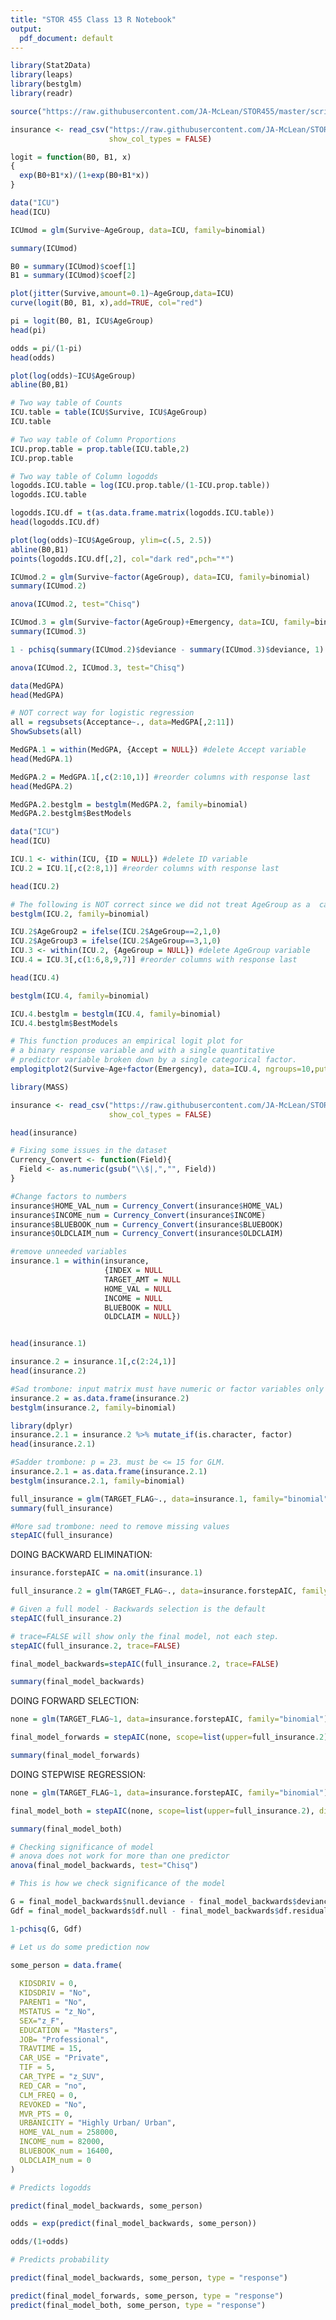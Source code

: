 ```yaml
---
title: "STOR 455 Class 13 R Notebook"
output:
  pdf_document: default
---
```


```r
library(Stat2Data)
library(leaps)
library(bestglm)
library(readr)

source("https://raw.githubusercontent.com/JA-McLean/STOR455/master/scripts/ShowSubsets.R")

insurance <- read_csv("https://raw.githubusercontent.com/JA-McLean/STOR455/master/data/insurance.csv",
                      show_col_types = FALSE)

logit = function(B0, B1, x)
{
  exp(B0+B1*x)/(1+exp(B0+B1*x))
}
```

```r
data("ICU")
head(ICU)
```

```r
ICUmod = glm(Survive~AgeGroup, data=ICU, family=binomial)

summary(ICUmod)

B0 = summary(ICUmod)$coef[1]
B1 = summary(ICUmod)$coef[2]

plot(jitter(Survive,amount=0.1)~AgeGroup,data=ICU)
curve(logit(B0, B1, x),add=TRUE, col="red")
```

```r
pi = logit(B0, B1, ICU$AgeGroup)
head(pi)

odds = pi/(1-pi)
head(odds)

plot(log(odds)~ICU$AgeGroup)
abline(B0,B1)
```

```r
# Two way table of Counts
ICU.table = table(ICU$Survive, ICU$AgeGroup)
ICU.table

# Two way table of Column Proportions
ICU.prop.table = prop.table(ICU.table,2)
ICU.prop.table

# Two way table of Column logodds
logodds.ICU.table = log(ICU.prop.table/(1-ICU.prop.table))
logodds.ICU.table
```

```r
logodds.ICU.df = t(as.data.frame.matrix(logodds.ICU.table))
head(logodds.ICU.df)
```

```r
plot(log(odds)~ICU$AgeGroup, ylim=c(.5, 2.5))
abline(B0,B1)
points(logodds.ICU.df[,2], col="dark red",pch="*")
```


```r
ICUmod.2 = glm(Survive~factor(AgeGroup), data=ICU, family=binomial)
summary(ICUmod.2)
```
 
```r
anova(ICUmod.2, test="Chisq")
```


```r
ICUmod.3 = glm(Survive~factor(AgeGroup)+Emergency, data=ICU, family=binomial)
summary(ICUmod.3)
```

```r
1 - pchisq(summary(ICUmod.2)$deviance - summary(ICUmod.3)$deviance, 1)
```

```r
anova(ICUmod.2, ICUmod.3, test="Chisq")
```
 

```r
data(MedGPA)
head(MedGPA)
```

```r
# NOT correct way for logistic regression
all = regsubsets(Acceptance~., data=MedGPA[,2:11])
ShowSubsets(all)
```

```r
MedGPA.1 = within(MedGPA, {Accept = NULL}) #delete Accept variable
head(MedGPA.1)

MedGPA.2 = MedGPA.1[,c(2:10,1)] #reorder columns with response last
head(MedGPA.2)
```

```r
MedGPA.2.bestglm = bestglm(MedGPA.2, family=binomial)
MedGPA.2.bestglm$BestModels
```


```r
data("ICU")
head(ICU)
```

```r

ICU.1 <- within(ICU, {ID = NULL}) #delete ID variable
ICU.2 = ICU.1[,c(2:8,1)] #reorder columns with response last

head(ICU.2)

# The following is NOT correct since we did not treat AgeGroup as a  categorical variable
bestglm(ICU.2, family=binomial)

```

```r
ICU.2$AgeGroup2 = ifelse(ICU.2$AgeGroup==2,1,0)
ICU.2$AgeGroup3 = ifelse(ICU.2$AgeGroup==3,1,0)
ICU.3 <- within(ICU.2, {AgeGroup = NULL}) #delete AgeGroup variable
ICU.4 = ICU.3[,c(1:6,8,9,7)] #reorder columns with response last

head(ICU.4)

bestglm(ICU.4, family=binomial)

ICU.4.bestglm = bestglm(ICU.4, family=binomial)
ICU.4.bestglm$BestModels
```

```r
# This function produces an empirical logit plot for 
# a binary response variable and with a single quantitative 
# predictor variable broken down by a single categorical factor.
emplogitplot2(Survive~Age+factor(Emergency), data=ICU.4, ngroups=10,putlegend="bottomleft")
```

```r
library(MASS)

insurance <- read_csv("https://raw.githubusercontent.com/JA-McLean/STOR455/master/data/insurance.csv",
                      show_col_types = FALSE)
```

```r
head(insurance)
```

```r
# Fixing some issues in the dataset
Currency_Convert <- function(Field){
  Field <- as.numeric(gsub("\\$|,","", Field))
}

#Change factors to numbers
insurance$HOME_VAL_num = Currency_Convert(insurance$HOME_VAL)
insurance$INCOME_num = Currency_Convert(insurance$INCOME)
insurance$BLUEBOOK_num = Currency_Convert(insurance$BLUEBOOK)
insurance$OLDCLAIM_num = Currency_Convert(insurance$OLDCLAIM)

#remove unneeded variables
insurance.1 = within(insurance, 
                     {INDEX = NULL
                     TARGET_AMT = NULL
                     HOME_VAL = NULL
                     INCOME = NULL 
                     BLUEBOOK = NULL
                     OLDCLAIM = NULL})


head(insurance.1) 
```

```r
insurance.2 = insurance.1[,c(2:24,1)] 
head(insurance.2)
```


```r
#Sad trombone: input matrix must have numeric or factor variables only
insurance.2 = as.data.frame(insurance.2)
bestglm(insurance.2, family=binomial)
```

```r
library(dplyr)
insurance.2.1 = insurance.2 %>% mutate_if(is.character, factor)
head(insurance.2.1)
```

```r
#Sadder trombone: p = 23. must be <= 15 for GLM.
insurance.2.1 = as.data.frame(insurance.2.1)
bestglm(insurance.2.1, family=binomial)
```

```r
full_insurance = glm(TARGET_FLAG~., data=insurance.1, family="binomial")
summary(full_insurance)
```

```r
#More sad trombone: need to remove missing values
stepAIC(full_insurance)
```

DOING BACKWARD ELIMINATION:

```r
insurance.forstepAIC = na.omit(insurance.1)

full_insurance.2 = glm(TARGET_FLAG~., data=insurance.forstepAIC, family="binomial")

# Given a full model - Backwards selection is the default
stepAIC(full_insurance.2) 
```

```r
# trace=FALSE will show only the final model, not each step.
stepAIC(full_insurance.2, trace=FALSE) 
```

 
```r
final_model_backwards=stepAIC(full_insurance.2, trace=FALSE) 

summary(final_model_backwards)

```
DOING FORWARD SELECTION:

```r
none = glm(TARGET_FLAG~1, data=insurance.forstepAIC, family="binomial")

final_model_forwards = stepAIC(none, scope=list(upper=full_insurance.2), direction="forward", trace=FALSE)

summary(final_model_forwards)
```

DOING STEPWISE REGRESSION:

```r
none = glm(TARGET_FLAG~1, data=insurance.forstepAIC, family="binomial")

final_model_both = stepAIC(none, scope=list(upper=full_insurance.2), direction = "both", trace=FALSE)

summary(final_model_both)
```


```r
# Checking significance of model
# anova does not work for more than one predictor 
anova(final_model_backwards, test="Chisq")
```

```r
# This is how we check significance of the model

G = final_model_backwards$null.deviance - final_model_backwards$deviance
Gdf = final_model_backwards$df.null - final_model_backwards$df.residual

1-pchisq(G, Gdf)
```

```r
# Let us do some prediction now

some_person = data.frame(     
          
  KIDSDRIV = 0,      
  KIDSDRIV = "No",
  PARENT1 = "No",
  MSTATUS = "z_No",       
  SEX="z_F",           
  EDUCATION = "Masters",     
  JOB= "Professional",           
  TRAVTIME = 15,      
  CAR_USE = "Private",       
  TIF = 5,           
  CAR_TYPE = "z_SUV",       
  RED_CAR = "no",       
  CLM_FREQ = 0,       
  REVOKED = "No",       
  MVR_PTS = 0,       
  URBANICITY = "Highly Urban/ Urban",     
  HOME_VAL_num = 258000,
  INCOME_num = 82000,  
  BLUEBOOK_num = 16400,   
  OLDCLAIM_num = 0
)
```

```r
# Predicts logodds

predict(final_model_backwards, some_person)
```

```r
odds = exp(predict(final_model_backwards, some_person))

odds/(1+odds)
```

```r
# Predicts probability

predict(final_model_backwards, some_person, type = "response")
```

```r
predict(final_model_forwards, some_person, type = "response")
predict(final_model_both, some_person, type = "response")
```